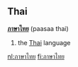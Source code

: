 ==Thai==
'''[[ภาษา]][[ไทย]]''' (paasaa thai)

# the [[Thai]] language

[[nl:ภาษาไทย]]
[[fi:ภาษาไทย]]